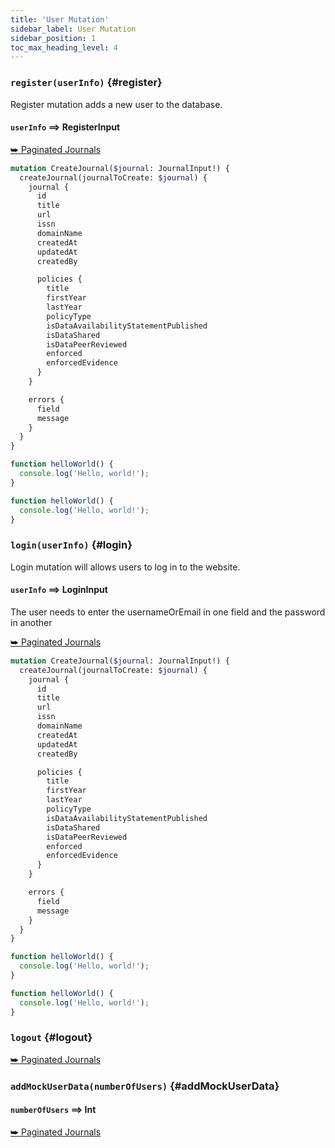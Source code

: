 ```yaml
---
title: 'User Mutation'
sidebar_label: User Mutation
sidebar_position: 1
toc_max_heading_level: 4
---
```



### `register(userInfo)` {#register}

Register mutation adds a new user to the database.

#### `userInfo` ⟹ RegisterInput

<a className='response' href='../otherFolder/doc4.md'>
  ⮩ Paginated Journals
</a>

<Tabs>
  <TabItem value='operation' label='Operation' default>

```graphql
mutation CreateJournal($journal: JournalInput!) {
  createJournal(journalToCreate: $journal) {
    journal {
      id
      title
      url
      issn
      domainName
      createdAt
      updatedAt
      createdBy

      policies {
        title
        firstYear
        lastYear
        policyType
        isDataAvailabilityStatementPublished
        isDataShared
        isDataPeerReviewed
        enforced
        enforcedEvidence
      }
    }

    errors {
      field
      message
    }
  }
}
```

  </TabItem>

  <TabItem value='variables' label='Variables' default>

```js
function helloWorld() {
  console.log('Hello, world!');
}
```

  </TabItem>

  <TabItem value='response' label='Response'>

```js
function helloWorld() {
  console.log('Hello, world!');
}
```

  </TabItem>
</Tabs>

### `login(userInfo)` {#login}

Login mutation will allows users to log in to the website.

#### `userInfo` ⟹ LoginInput

The user needs to enter the usernameOrEmail in one field and the password in another

<a className='response' href='../otherFolder/doc4.md'>
  ⮩ Paginated Journals
</a>

<Tabs>
  <TabItem value='operation' label='Operation' default>

```graphql
mutation CreateJournal($journal: JournalInput!) {
  createJournal(journalToCreate: $journal) {
    journal {
      id
      title
      url
      issn
      domainName
      createdAt
      updatedAt
      createdBy

      policies {
        title
        firstYear
        lastYear
        policyType
        isDataAvailabilityStatementPublished
        isDataShared
        isDataPeerReviewed
        enforced
        enforcedEvidence
      }
    }

    errors {
      field
      message
    }
  }
}
```

  </TabItem>

  <TabItem value='variables' label='Variables' default>

```js
function helloWorld() {
  console.log('Hello, world!');
}
```

  </TabItem>

  <TabItem value='response' label='Response'>

```js
function helloWorld() {
  console.log('Hello, world!');
}
```

  </TabItem>
</Tabs>

### `logout` {#logout}

<a className='response' href='../otherFolder/doc4.md'>
  ⮩ Paginated Journals
</a>

### `addMockUserData(numberOfUsers)` {#addMockUserData}

#### `numberOfUsers` ⟹ Int

<a className='response' href='../otherFolder/doc4.md'>
  ⮩ Paginated Journals
</a>
